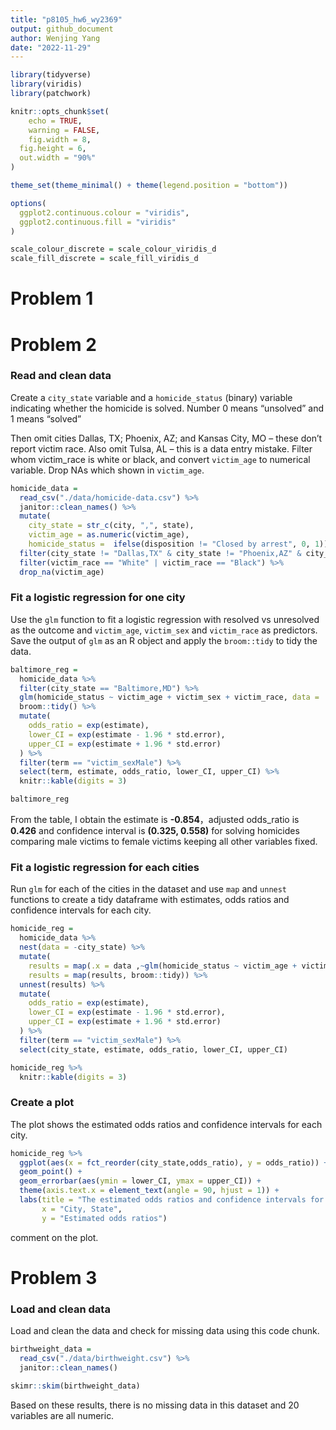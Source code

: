 ```yaml
---
title: "p8105_hw6_wy2369"
output: github_document
author: Wenjing Yang
date: "2022-11-29"
---
```


```r
library(tidyverse)
library(viridis)
library(patchwork)

knitr::opts_chunk$set(
	echo = TRUE,
	warning = FALSE,
	fig.width = 8, 
  fig.height = 6,
  out.width = "90%"
)

theme_set(theme_minimal() + theme(legend.position = "bottom"))

options(
  ggplot2.continuous.colour = "viridis",
  ggplot2.continuous.fill = "viridis"
)

scale_colour_discrete = scale_colour_viridis_d
scale_fill_discrete = scale_fill_viridis_d
```

# Problem 1


# Problem 2

### Read and clean data

Create a `city_state` variable and a `homicide_status` (binary) variable indicating whether the homicide is solved. Number 0 means "unsolved" and 1 means "solved"

Then omit cities Dallas, TX; Phoenix, AZ; and Kansas City, MO – these don’t report victim race. Also omit Tulsa, AL – this is a data entry mistake. Filter whom victim_race is white or black, and convert `victim_age` to numerical variable. Drop NAs which shown in `victim_age`. 

```r
homicide_data = 
  read_csv("./data/homicide-data.csv") %>% 
  janitor::clean_names() %>% 
  mutate(
    city_state = str_c(city, ",", state),
    victim_age = as.numeric(victim_age),
    homicide_status =  ifelse(disposition != "Closed by arrest", 0, 1)) %>% 
  filter(city_state != "Dallas,TX" & city_state != "Phoenix,AZ" & city_state !="Kansas City,MO" & city_state != "Tulsa,AL") %>% 
  filter(victim_race == "White" | victim_race == "Black") %>% 
  drop_na(victim_age)
```

### Fit a logistic regression for one city

Use the `glm` function to fit a logistic regression with resolved vs unresolved as the outcome and `victim_age`, `victim_sex` and `victim_race` as predictors. Save the output of `glm` as an R object and apply the `broom::tidy` to tidy the data. 

```r
baltimore_reg = 
  homicide_data %>% 
  filter(city_state == "Baltimore,MD") %>% 
  glm(homicide_status ~ victim_age + victim_sex + victim_race, data = ., family = binomial()) %>% 
  broom::tidy() %>% 
  mutate(
    odds_ratio = exp(estimate),
    lower_CI = exp(estimate - 1.96 * std.error),
    upper_CI = exp(estimate + 1.96 * std.error)
  ) %>% 
  filter(term == "victim_sexMale") %>% 
  select(term, estimate, odds_ratio, lower_CI, upper_CI) %>% 
  knitr::kable(digits = 3)

baltimore_reg
```

From the table, I obtain the estimate is **-0.854**，adjusted odds_ratio is **0.426** and confidence interval is **(0.325, 0.558)** for solving homicides comparing male victims to female victims keeping all other variables fixed.

### Fit a logistic regression for each cities

Run `glm` for each of the cities in the dataset and use `map` and `unnest` functions to create a tidy dataframe with estimates, odds ratios and confidence intervals for each city.

```r
homicide_reg = 
  homicide_data %>% 
  nest(data = -city_state) %>% 
  mutate(
    results = map(.x = data ,~glm(homicide_status ~ victim_age + victim_sex + victim_race, data = .x, family = binomial())),
    results = map(results, broom::tidy)) %>% 
  unnest(results) %>%
  mutate(
    odds_ratio = exp(estimate),
    lower_CI = exp(estimate - 1.96 * std.error),
    upper_CI = exp(estimate + 1.96 * std.error)
  ) %>% 
  filter(term == "victim_sexMale") %>% 
  select(city_state, estimate, odds_ratio, lower_CI, upper_CI) 

homicide_reg %>%
  knitr::kable(digits = 3)
```

### Create a plot 

The plot shows the estimated odds ratios and confidence intervals for each city. 

```r
homicide_reg %>%
  ggplot(aes(x = fct_reorder(city_state,odds_ratio), y = odds_ratio)) +
  geom_point() +
  geom_errorbar(aes(ymin = lower_CI, ymax = upper_CI)) +
  theme(axis.text.x = element_text(angle = 90, hjust = 1)) +
  labs(title = "The estimated odds ratios and confidence intervals for each city",
       x = "City, State",
       y = "Estimated odds ratios") 
```

 comment on the plot.



# Problem 3

### Load and clean data

Load and clean the data and check for missing data using this code chunk. 

```r
birthweight_data = 
  read_csv("./data/birthweight.csv") %>% 
  janitor::clean_names() 

skimr::skim(birthweight_data)
```

Based on these results, there is no missing data in this dataset and 20 variables are all numeric. 


